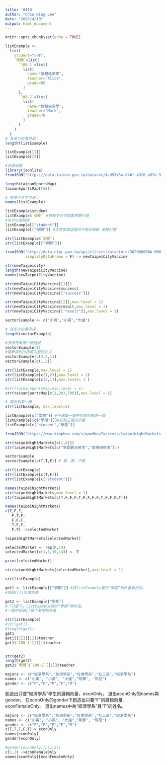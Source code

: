 ```yaml
---
title: '0410'
author: "Chia Ning Lee"
date: "2020/4/10"
output: html_document
---
```


```r
knitr::opts_chunk$set(echo = TRUE)
```

```r
listExample <- 
  list(
    student="小明",
    `學期`=list(
      `108-1`=list(
        list(
          name="個體經濟學",
          teacher="Alice",
          grade=85
        )
      ),
      `108-2`=list(
        list(
          name="總體經濟學",
          teacher="Mark",
          grade=78
        )
      )
    )
  )
# 有多少位置可選：
length(listExample)
```

```r
listExample[[1]]
listExample[[2]]
```
```r
#台南地圖
library(jsonlite)
fromJSON("https://data.tainan.gov.tw/dataset/4cd9345a-04bf-4328-a97d-314ff78b4763/resource/afc025fc-1ef4-447c-b785-a680391d0ca1/download/tnsport2.json", simplifyDataFrame = F) -> tainanSportsMap
```

```r
length(tainanSportsMap)
tainanSportsMap[[58]]
```

```r
# 有多少名字可選：
names(listExample)
```

```r
listExample$student
listExample$`學期` #特殊字元仍需要用雙引號
#也可以這樣寫
listExample[["student"]]
listExample[["學期"]] #注意學期這邊的不是反頓點 是雙引號
```
```r
str(listExample$`學期`)  
str(listExample[["學期"]])
```

```r
fromJSON("http://data.ntpc.gov.tw/api/v1/rest/datastore/382000000A-000157-002",
         simplifyDataFrame = F) -> newTaipeiCityVaccine
```

```r
str(newTaipeicity)
length(newTaipeiCityVaccine)
names(newTaipeiCityVaccine)
```

```r
str(newTaipeiCityVaccine[[1]])
str(newTaipeiCityVaccine$success)
str(newTaipeiCityVaccine[["success"]])

str(newTaipeiCityVaccine[[2]],max.level = 1)
str(newTaipeiCityVaccine$result,max.level = 1)
str(newTaipeiCityVaccine[["result"]],max.level = 1)
```

```r
vectorExample <- c("小明","小英","大雄")

# 有多少位置可選：
length(vectorExample)
```

```r
#多個元素用一個括號
vectorExample[1]
#重新排列的話用向量的方式
vectorExample[c(3,2,1)]
vectorExample[c(1,3)]
```

```r
str(listExample,max.level = 1)
str(listExample[c(1,2)],max.level = 1)
str(listExample[c(2,1)],max.level= 1 )
```
```r
#str(tainanSportsMap,max.level = 1)
str(tainanSportsMap[c(1,283,706)],max.level = 1)
```

```r
# 顯示到第一層
str(listExample, max.level=1)

listExample[c("學期")] #不建議一個中括號用來選一個
listExample[[c("學期")]]#比較正確的示範
listExample[c("student","學期")]
```

```r
fromJSON("https://www.dropbox.com/s/qnm9bnz7vccrvcz/taipeiNightMarkets.json?dl=1", simplifyDataFrame = F) -> taipeiNightMarkets
```

```r
str(taipeiNightMarkets[c(1,6)])
str(taipeiNightMarkets[c("寧夏觀光夜市","南機場夜市")])
```
```r
vectorExample
vectorExample[c(T,T,F)] # 要，要，不要
```

```r
str(listExample)
str(listExample[c(T,F)])
str(listExample[c("student")])
```
```r
names(taipeiNightMarkets)
str(taipeiNightMarkets,max.level = 1)
str(taipeiNightMarkets[c(T,F,F,F,T,F,F,F,F,T,F,F,F,T)])
```
```r
names(taipeiNightMarkets)
c(T,F,F,
   F,T,F,
   F,F,F,
   T,F,F,
   F,T) ->selectedMarket

taipeiNightMarkets[selectedMarket]
```

```r
selectedMarket <- rep(F,14)
selectedMarket[c(1,5,10,14)] <- T

print(selectedMarket)
```

```r
str(taipeiNightMarkets[selectedMarket],max.level = 1)
```

```r
str(listExample)
```

```r
get1 <- listExample[["學期"]] #將listExample裡的“學期”物件值拿出來。
#兩個[[]]叫拿出來

get2 <- listExample["學期"]
#「只留下」listExample裡的“學期”物件值。
#一個中括號[]留下某個物件值
```

```r
str(listExample)
#str(get1)
#length(get1)
get1
get1[[1]][[1]]$teacher
get1$`108-1`[[1]]$teacher


str(get2)
length(get2)
get2$`學期`$`108-1`[[1]]$teacher

```


```r
majors <- c("經濟學系","經濟學系","社會學系","社工系","經濟學系")
names <- c("小英", "小美", "大雄","阿華", "阿尼")
gender <- c("F","F","M","F","M")
```

創造出只要“經濟學系”學生的邏輯向量，econOnly。
選出econOnly的names與gender。
在econOnly的gender下創造出只要“F”的邏輯向量, econFemaleOnly。
選出names中為“經濟學系”且“F”的姓名。

```r
majors <- c("經濟學系","經濟學系","社會學系","社工系","經濟學系")
names <- c("小英", "小美", "大雄","阿華", "阿尼")
gender <- c("F","F","M","F","M")
c(T,T,F,F,T)-> econ0nly
names[econ0nly]
gender[econ0nly]

#gender[econ0nly][c(1,2)]
c(1,2) ->econFemale0nly
names[econ0nly][econFemale0nly]


```


